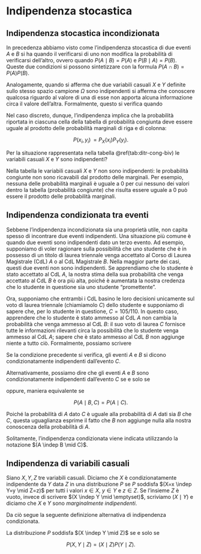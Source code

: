 # Indipendenza stocastica

## Indipendenza stocastica incondizionata

In precedenza abbiamo visto come l'indipendenza stocastica di due eventi $A$ e $B$ si ha quando il verificarsi di uno non modifica la probabilità di verificarsi dell'altro, ovvero quando $P(A \mid B) = P(A)$ e $P(B \mid A) = P(B)$. Queste due condizioni si possono sintetizzare con la formula $P(A \cap B) = P(A) P(B)$.

Analogamente, quando si afferma che due variabili casuali $X$ e $Y$ definite sullo stesso spazio campione $\Omega$ sono indipendenti si afferma che conoscere qualcosa riguardo al valore di una di esse non apporta alcuna informazione circa il valore dell'altra. Formalmente, questo si verifica quando

\begin{equation}
P(X, Y)\, = P_X(x)P_Y(y).
\end{equation}

Nel caso discreto, dunque, l'indipendenza implica che la probabilità riportata in ciascuna cella della tabella di probabilità congiunta deve essere uguale al prodotto delle probabilità marginali di riga e di colonna:

$$
P(x_i, y_i)\, = P_X(x_i) P_Y(y_i).
$$

::: {.exercise}
Per la situazione rappresentata nella tabella \@ref(tab:ditr-cong-biv) le variabili casuali $X$ e $Y$ sono indipendenti?

  Nella tabella le variabili casuali $X$ e $Y$ non sono indipendenti: le probabilità congiunte non sono ricavabili dal prodotto delle marginali. Per esempio, nessuna delle probabilità marginali è uguale a $0$ per cui nessuno dei valori dentro la tabella (probabilità congiunte) che risulta essere uguale a $0$ può essere il prodotto delle probabilità marginali.
:::

## Indipendenza condizionata tra eventi

  Sebbene l'indipendenza incondizionata sia una proprietà utile, non capita spesso di incontrare due eventi indipendenti. Una situazione più comune è quando due eventi sono indipendenti dato un terzo evento. Ad esempio, supponiamo di voler ragionare sulla possibilità che uno studente che è in possesso di un titolo di laurea triennale venga accettato al Corso di Laurea Magistrale (CdL) $A$ o al CdL Magistrale $B$. Nella maggior parte dei casi, questi due eventi non sono indipendenti. Se apprendiamo che lo studente è stato accettato al CdL $A$, la nostra stima della sua probabilità che venga accettato al CdL $B$ è ora più alta, poiché è aumentata la nostra credenza che lo studente in questione sia uno studente "promettente".

Ora, supponiamo che entrambi i CdL basino le loro decisioni unicamente sul voto di laurea triennale (chiamiamolo $C$) dello studente e supponiamo di sapere che, per lo  studente in questione, $C = 105/110$. In questo caso, apprendere che lo studente è stato ammesso al CdL $A$ non cambia la probabilità che venga ammesso al CdL $B$: il suo voto di laurea $C$ fornisce tutte le informazioni rilevanti circa la possibilità che lo studente venga ammesso al CdL $A$; sapere che è stato ammesso al CdL $B$ non aggiunge niente a tutto ciò. Formalmente, possiamo scrivere

\begin{equation}
P(A \mid B \cap C) = P(A \mid B)
\end{equation}

Se la condizione precedente si verifica, gli eventi $A$ e $B$ si dicono condizionatamente indipendenti dall'evento $C$.

Alternativamente, possiamo dire che gli eventi $A$ e $B$ sono condizionatamente indipendenti dall'evento $C$ se e solo se

\begin{equation}
P(A \mid B \cap C) = P(A \mid C) P(B \mid C),
\end{equation}

oppure, maniera equivalente se

$$
P(A \mid B, C)= P(A \mid C).
$$

Poiché la probabilità di $A$ dato $C$ è uguale alla probabilità di $A$ dati sia $B$ che $C$, questa uguaglianza esprime il fatto che $B$ non aggiunge  nulla alla nostra conoscenza della probabilità di $A$.

Solitamente, l'indipendenza condizionata viene indicata utilizzando la notazione $(A \indep B \mid C)$.


## Indipendenza di variabili casuali

Siano $X, Y, Z$ tre variabili casuali. Diciamo che $X$ è condizionatamente indipendente da $Y$ data $Z$ in una distribuzione $P$ se $P$ soddisfa $(X=x \indep Y=y \mid Z=z)$ per tutti i valori $x \in X$, $y \in Y$ e $z \in Z$. Se l'insieme $Z$ è vuoto, invece di scrivere $(X \indep Y \mid \emptyset)$, scriviamo $(X \mid Y)$ e diciamo che $X$ e $Y$ sono _marginalmente indipendenti_.

Da ciò segue la seguente definizione alternativa di indipendenza condizionata.

:::{.definition}
La distribuzione $P$ soddisfa $(X \indep Y \mid Z)$ se e solo se

$$
P(X, Y \mid Z) = (X \mid Z)P(Y \mid Z).
$$
:::


